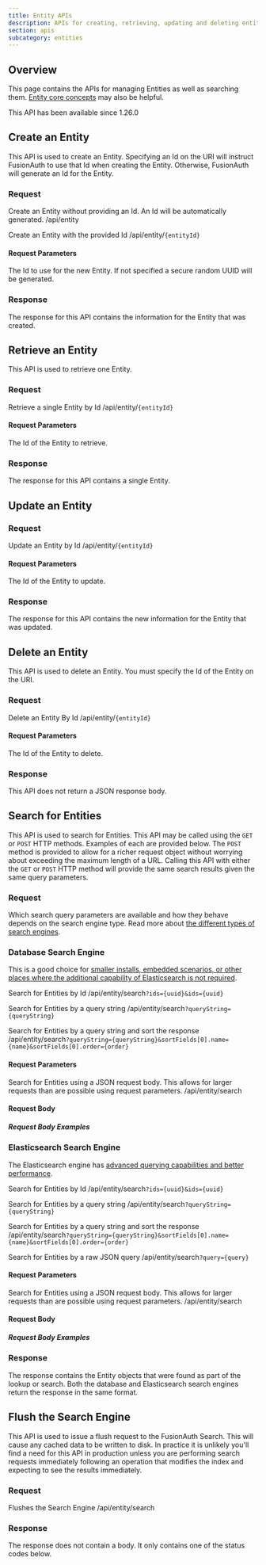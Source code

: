 ```yaml
---
title: Entity APIs
description: APIs for creating, retrieving, updating and deleting entities, as well as searching them
section: apis
subcategory: entities
---
```


<PremiumEditionBlurb />

## Overview

This page contains the APIs for managing Entities as well as searching them. [Entity core concepts](/docs/get-started/core-concepts/entity-management) may also be helpful.

<Aside type="version">
This API has been available since 1.26.0
</Aside>


## Create an Entity

This API is used to create an Entity. Specifying an Id on the URI will instruct FusionAuth to use that Id when creating the Entity. Otherwise, FusionAuth will generate an Id for the Entity.

### Request

<APIAuthentication icon="lock">Create an Entity without providing an Id. An Id will be automatically generated.</APIAuthentication>
<APIURI method="POST">/api/entity</APIURI>

<XFusionauthTenantIdHeaderCreateOperation />

<APIAuthentication icon="lock">Create an Entity with the provided Id</APIAuthentication>
<APIURI method="POST">/api/entity/`{entityId}`</APIURI>

#### Request Parameters

<APIBlock>
  <APIField name="entityId" type="UUID" optional defaults="secure random UUID">
    The Id to use for the new Entity. If not specified a secure random UUID will be generated.
  </APIField>
</APIBlock>

<EntityRequestBody />

<XFusionauthTenantIdHeaderCreateOperation />

### Response

The response for this API contains the information for the Entity that was created.

<StandardPostResponseCodes />

<EntityResponseBody />


## Retrieve an Entity

This API is used to retrieve one Entity. 

### Request

<APIAuthentication icon="lock">Retrieve a single Entity by Id</APIAuthentication>
<APIURI method="GET">/api/entity/`{entityId}`</APIURI>

#### Request Parameters

<APIBlock>
  <APIField name="entityId" type="UUID" required>
    The Id of the Entity to retrieve.
  </APIField>
</APIBlock>

<XFusionauthTenantIdHeaderScopedOperation />

### Response

The response for this API contains a single Entity. 

<StandardGetResponseCodes no_errors />

<EntityResponseBody />

## Update an Entity

<GenericUpdateExplanationFragment capitalized_object_name="Entity" />

### Request

<APIAuthentication icon="lock">Update an Entity by Id</APIAuthentication>
<APIURI method="PUT">/api/entity/`{entityId}`</APIURI>

<PatchSupport api_endpoint="pass:normal[/api/entity/``\{entityId\}``]" />

#### Request Parameters

<APIBlock>
  <APIField name="entityId" type="UUID" required>
    The Id of the Entity to update.
  </APIField>
</APIBlock>

<XFusionauthTenantIdHeaderScopedOperation />

<EntityRequestBody />

### Response

The response for this API contains the new information for the Entity that was updated.

<StandardPutResponseCodes />

<EntityResponseBody />


## Delete an Entity

This API is used to delete an Entity. You must specify the Id of the Entity on the URI.

### Request

<APIAuthentication icon="lock">Delete an Entity By Id</APIAuthentication>
<APIURI method="DELETE">/api/entity/`{entityId}`</APIURI>

#### Request Parameters

<APIBlock>
  <APIField name="entityId" type="UUID" required>
    The Id of the Entity to delete.
  </APIField>
</APIBlock>

<XFusionauthTenantIdRequired />

### Response

This API does not return a JSON response body.

<StandardDeleteResponseCodes />

## Search for Entities

This API is used to search for Entities. This API may be called using the `GET` or `POST` HTTP methods. Examples of each are provided below. The `POST` method is provided to allow for a richer request object without worrying about exceeding the maximum length of a URL. Calling this API with either the `GET` or `POST` HTTP method will provide the same search results given the same query parameters.

### Request

Which search query parameters are available and how they behave depends on the search engine type. Read more about [the different types of search engines](/docs/lifecycle/manage-users/search/search).

### Database Search Engine

This is a good choice for [smaller installs, embedded scenarios, or other places where the additional capability of Elasticsearch is not required](/docs/lifecycle/manage-users/search/search).

<APIAuthentication icon="lock">Search for Entities by Id</APIAuthentication>
<APIURI method="GET">/api/entity/search`?ids={uuid}&ids={uuid}`</APIURI>

<APIAuthentication icon="lock">Search for Entities by a query string</APIAuthentication>
<APIURI method="GET">/api/entity/search`?queryString={queryString}`</APIURI>

<APIAuthentication icon="lock">Search for Entities by a query string and sort the response</APIAuthentication>
<APIURI method="GET">/api/entity/search`?queryString={queryString}&sortFields[0].name={name}&sortFields[0].order={order}`</APIURI>

#### Request Parameters

<EntitySearchRequestParameters query_string_request database_search_engine_type parameter_prefix="" />

<XFusionauthTenantIdHeaderScopedOperation />

<APIAuthentication icon="lock">Search for Entities using a JSON request body. This allows for larger requests than are possible using request parameters.</APIAuthentication>
<APIURI method="POST">/api/entity/search</APIURI>

<XFusionauthTenantIdHeaderScopedOperation />

#### Request Body

<EntitySearchRequestParameters query_string_request="nottrue" database_search_engine_type parameter_prefix="search." />

##### Request Body Examples

<EntitySearchRequestBodyDatabaseExamples />

### Elasticsearch Search Engine

The Elasticsearch engine has [advanced querying capabilities and better performance](/docs/lifecycle/manage-users/search/search).

<APIAuthentication icon="lock">Search for Entities by Id</APIAuthentication>
<APIURI method="GET">/api/entity/search`?ids={uuid}&ids={uuid}`</APIURI>

<APIAuthentication icon="lock">Search for Entities by a query string</APIAuthentication>
<APIURI method="GET">/api/entity/search`?queryString={queryString}`</APIURI>

<APIAuthentication icon="lock">Search for Entities by a query string and sort the response</APIAuthentication>
<APIURI method="GET">/api/entity/search`?queryString={queryString}&sortFields[0].name={name}&sortFields[0].order={order}`</APIURI>

<APIAuthentication icon="lock">Search for Entities by a raw JSON query</APIAuthentication>
<APIURI method="GET">/api/entity/search`?query={query}`</APIURI>

#### Request Parameters

<EntitySearchRequestParameters query_string_request elasticsearch_search_engine_type parameter_prefix="" />

<XFusionauthTenantIdHeaderScopedOperation />

<APIAuthentication icon="lock">Search for Entities using a JSON request body. This allows for larger requests than are possible using request parameters.</APIAuthentication>
<APIURI method="POST">/api/entity/search</APIURI>

<XFusionauthTenantIdHeaderScopedOperation />

#### Request Body

<EntitySearchRequestParameters query_string_request="nottrue" elasticsearch_search_engine_type parameter_prefix="search." />

##### Request Body Examples

<EntitySearchRequestBodyElasticsearchExamples />

### Response

The response contains the Entity objects that were found as part of the lookup or search. Both the database and Elasticsearch search engines return the response in the same format.

<StandardGetResponseCodes />

<EntitiesResponseBody search_result />


## Flush the Search Engine

This API is used to issue a flush request to the FusionAuth Search. This will cause any cached data to be written to disk. In practice it is unlikely
 you'll find a need for this API in production unless you are performing search requests immediately following an operation that modifies the index and
  expecting to see the results immediately.

### Request

<APIAuthentication icon="lock">Flushes the Search Engine</APIAuthentication>
<APIURI method="PUT">/api/entity/search</APIURI>

### Response

The response does not contain a body. It only contains one of the status codes below.

<StandardPostResponseCodes />
